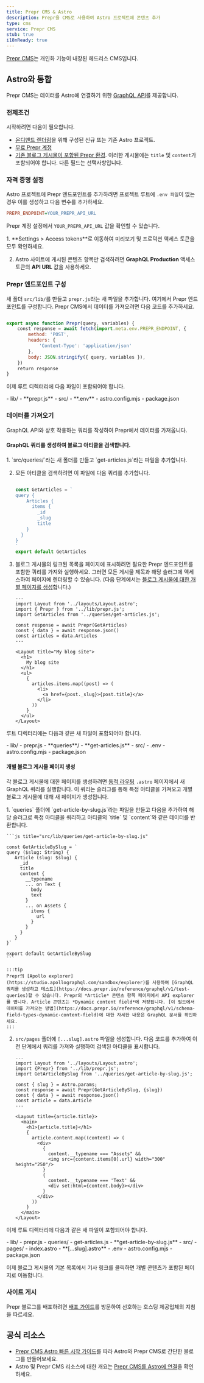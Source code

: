 ```yaml
---
title: Prepr CMS & Astro
description: Prepr을 CMS로 사용하여 Astro 프로젝트에 콘텐츠 추가
type: cms
service: Prepr CMS
stub: true
i18nReady: true
---
```


[Prepr CMS](https://www.prepr.io/)는 개인화 기능이 내장된 헤드리스 CMS입니다.

## Astro와 통합

Prepr CMS는 데이터를 Astro에 연결하기 위한 [GraphQL API](https://docs.prepr.io/reference/graphql/v1/overview)를 제공합니다.

### 전제조건

시작하려면 다음이 필요합니다.

- [온디맨드 렌더링](/ko/guides/server-side-rendering/)을 위해 구성된 신규 또는 기존 Astro 프로젝트.
- [무료 Prepr 계정](https://signup.prepr.io/)
- [기존 블로그 게시물이 포함된 Prepr 환경](https://docs.prepr.io/account/set-up-environments#create-an-envirntonment). 이러한 게시물에는 `title` 및 `content`가 포함되어야 합니다. 다른 필드는 선택사항입니다.

### 자격 증명 설정

Astro 프로젝트에 Prepr 엔드포인트를 추가하려면 프로젝트 루트에 `.env 파일`이 없는 경우 이를 생성하고 다음 변수를 추가하세요.

```ini title=".env"
PREPR_ENDPOINT=YOUR_PREPR_API_URL
```

Prepr 계정 설정에서 `YOUR_PREPR_API_URL` 값을 확인할 수 있습니다.

<Steps>
1. **Settings > Access tokens**로 이동하여 미리보기 및 프로덕션 액세스 토큰을 모두 확인하세요.

2. Astro 사이트에 게시된 콘텐츠 항목만 검색하려면 **GraphQL Production** 액세스 토큰의 **API URL** 값을 사용하세요.
</Steps>

### Prepr 엔드포인트 구성

새 폴더 `src/lib/`를 만들고 `prepr.js`라는 새 파일을 추가합니다. 여기에서 Prepr 엔드포인트를 구성합니다. Prepr CMS에서 데이터를 가져오려면 다음 코드를 추가하세요.

```js title="src/lib/prepr.js"

export async function Prepr(query, variables) {
    const response = await fetch(import.meta.env.PREPR_ENDPOINT, {
        method: 'POST',
        headers: {
            'Content-Type': 'application/json'
        },
        body: JSON.stringify({ query, variables }),
    })
    return response
}
```

이제 루트 디렉터리에 다음 파일이 포함되어야 합니다.

<FileTree title="Project Structure">
- lib/
    - **prepr.js**
- src/
- **.env**
- astro.config.mjs
- package.json

</FileTree>

### 데이터를 가져오기

GraphQL API와 상호 작용하는 쿼리를 작성하여 Prepr에서 데이터를 가져옵니다.

#### GraphQL 쿼리를 생성하여 블로그 아티클을 검색합니다.

<Steps>
1. `src/queries/`라는 새 폴더를 만들고 `get-articles.js`라는 파일을 추가합니다.

2. 모든 아티클을 검색하려면 이 파일에 다음 쿼리를 추가합니다.

    ```js title="src/queries/get-articles.js"

    const GetArticles = `
    query {
        Articles {
          items {
            _id
            _slug
            title
        }
      }
    }
    `
    export default GetArticles
    ```

3. 블로그 게시물의 링크된 목록을 페이지에 표시하려면 필요한 Prepr 엔드포인트를 포함한 쿼리를 가져와 실행하세요. 그러면 모든 게시물 제목과 해당 슬러그에 액세스하여 페이지에 렌더링할 수 있습니다. (다음 단계에서는 [블로그 게시물에 대한 개별 페이지를 생성](#개별-블로그-게시물-페이지-생성)합니다.)

    ```astro title="src/pages/index.astro" ins={3-4, 6-8, 15-23}
    ---
    import Layout from '../layouts/Layout.astro';
    import { Prepr } from '../lib/prepr.js';
    import GetArticles from '../queries/get-articles.js';

    const response = await Prepr(GetArticles)
    const { data } = await response.json()
    const articles = data.Articles
    ---

    <Layout title="My blog site">
      <h1>
        My blog site
      </h1>
      <ul>
        {
          articles.items.map((post) => (
            <li>
              <a href={post._slug}>{post.title}</a>
            </li>
          ))
        }
      </ul>
    </Layout>
    ```
</Steps>

루트 디렉터리에는 다음과 같은 새 파일이 포함되어야 합니다.

<FileTree title="Project Structure">
- lib/
    - prepr.js
    - **queries**/
        - **get-articles.js**
- src/
- .env
- astro.config.mjs
- package.json
</FileTree>

#### 개별 블로그 게시물 페이지 생성

각 블로그 게시물에 대한 페이지를 생성하려면 [동적 라우팅](/ko/guides/routing/#서버-ssr-모드) `.astro` 페이지에서 새 GraphQL 쿼리를 실행합니다. 이 쿼리는 슬러그를 통해 특정 아티클을 가져오고 개별 블로그 게시물에 대해 새 페이지가 생성됩니다.

<Steps>
1. `queries` 폴더에 `get-article-by-slug.js`라는 파일을 만들고 다음을 추가하여 해당 슬러그로 특정 아티클을 쿼리하고 아티클의 `title` 및 `content`와 같은 데이터를 반환합니다.

    ```js title="src/lib/queries/get-article-by-slug.js"

    const GetArticleBySlug = `
    query ($slug: String) {
       Article (slug: $slug) {
         _id
         title
         content {
           __typename
           ... on Text {
             body
             text
           }
           ... on Assets {
             items {
               url
             }
           }
         }
       }
    }`

    export default GetArticleBySlug
    ```

    :::tip
    Prepr의 [Apollo explorer](https://studio.apollographql.com/sandbox/explorer)를 사용하여 [GraphQL 쿼리를 생성하고 테스트](https://docs.prepr.io/reference/graphql/v1/test-queries)할 수 있습니다. Prepr의 *Article* 콘텐츠 항목 페이지에서 API explorer를 엽니다. Article 콘텐츠는 *Dynamic content field*에 저장됩니다. [이 필드에서 데이터를 가져오는 방법](https://docs.prepr.io/reference/graphql/v1/schema-field-types-dynamic-content-field)에 대한 자세한 내용은 GraphQL 문서를 확인하세요.
    :::

2. `src/pages` 폴더에 `[...slug].astro` 파일을 생성합니다. 다음 코드를 추가하여 이전 단계에서 쿼리를 가져와 실행하여 검색된 아티클을 표시합니다.

    ```astro title="src/pages/[...slug].astro"
    ---
    import Layout from '../layouts/Layout.astro';
    import {Prepr} from '../lib/prepr.js';
    import GetArticleBySlug from '../queries/get-article-by-slug.js';

    const { slug } = Astro.params;
    const response = await Prepr(GetArticleBySlug, {slug})
    const { data } = await response.json()
    const article = data.Article
    ---

    <Layout title={article.title}>
      <main>
        <h1>{article.title}</h1>
        {
          article.content.map((content) => (
            <div>
              {
                content.__typename === "Assets" &&
                <img src={content.items[0].url} width="300" height="250"/>
              }
              {
                content.__typename === 'Text' &&
                <div set:html={content.body}></div>
              }
            </div>
          ))
        }
      </main>
    </Layout>
    ```
</Steps>

이제 루트 디렉터리에 다음과 같은 새 파일이 포함되어야 합니다.

<FileTree title="Project Structure">
- lib/
    - prepr.js
    - queries/
        - get-articles.js
        - **get-article-by-slug.js**
- src/
    - pages/
      - index.astro
      - **[…slug].astro**
- .env
- astro.config.mjs
- package.json
</FileTree>

이제 블로그 게시물의 기본 목록에서 기사 링크를 클릭하면 개별 콘텐츠가 포함된 페이지로 이동합니다.

### 사이트 게시

Prepr 블로그를 배포하려면 [배포 가이드](/ko/guides/deploy/)를 방문하여 선호하는 호스팅 제공업체의 지침을 따르세요.

## 공식 리소스

- [Prepr CMS Astro 빠른 시작 가이드](https://github.com/preprio/astro-quick-start)를 따라 Astro와 Prepr CMS로 간단한 블로그를 만들어보세요.
- Astro 및 Prepr CMS 리소스에 대한 개요는 [Prepr CMS를 Astro에 연결](https://docs.prepr.io/connecting-front-end-apps/astro)을 확인하세요.